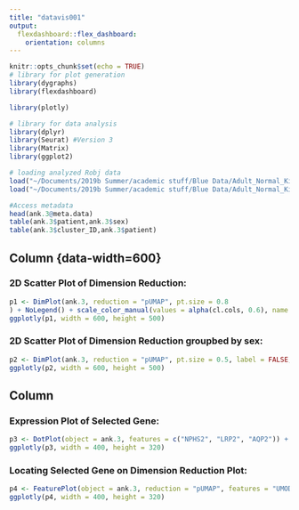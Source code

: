 ```yaml
---
title: "datavis001"
output: 
  flexdashboard::flex_dashboard:
    orientation: columns
---
```


```r
knitr::opts_chunk$set(echo = TRUE)
# library for plot generation
library(dygraphs)
library(flexdashboard)

library(plotly)

# library for data analysis
library(dplyr)
library(Seurat) #Version 3
library(Matrix)
library(ggplot2)
```

```r
# loading analyzed Robj data
load("~/Documents/2019b Summer/academic stuff/Blue Data/Adult_Normal_Kidney_snDrop_Lake2019_NCOMM_Seuratv3.Robj")
load("~/Documents/2019b Summer/academic stuff/Blue Data/Adult_Normal_Kidney_snDrop_Lake2019_NCOMM_Cluster_Colors.Robj")

#Access metadata
head(ank.3@meta.data)
table(ank.3$patient,ank.3$sex)
table(ank.3$cluster_ID,ank.3$patient)

```

Column {data-width=600}{.tabset}
-------------------------------------

### 2D Scatter Plot of Dimension Reduction:

```r
p1 <- DimPlot(ank.3, reduction = "pUMAP", pt.size = 0.8 
) + NoLegend() + scale_color_manual(values = alpha(cl.cols, 0.6), name = "ident")
ggplotly(p1, width = 600, height = 500)
```

### 2D Scatter Plot of Dimension Reduction groupbed by sex:
```r
p2 <- DimPlot(ank.3, reduction = "pUMAP", pt.size = 0.5, label = FALSE, group.by = "sex") 
ggplotly(p2, width = 600, height = 500)
```

Column {data-width=400}
-------------------------------------

### Expression Plot of Selected Gene:
```r
p3 <- DotPlot(object = ank.3, features = c("NPHS2", "LRP2", "AQP2")) + RotatedAxis()
ggplotly(p3, width = 400, height = 320)
```

### Locating Selected Gene on Dimension Reduction Plot:
```r
p4 <- FeaturePlot(object = ank.3, reduction = "pUMAP", features = "UMOD")
ggplotly(p4, width = 400, height = 320)
```
